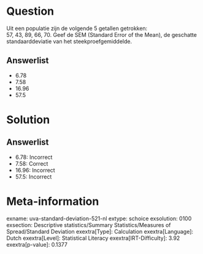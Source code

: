 Question
========

Uit een populatie zijn de volgende 5 getallen getrokken:\
57, 43, 89, 66, 70. Geef de SEM (Standard Error of the Mean), de
geschatte standaarddeviatie van het steekproefgemiddelde.

Answerlist
----------

* 6.78
* 7.58
* 16.96
* 57.5

Solution
========

Answerlist
----------

* 6.78: Incorrect
* 7.58: Correct
* 16.96: Incorrect
* 57.5: Incorrect

Meta-information
================
exname: uva-standard-deviation-521-nl
extype: schoice
exsolution: 0100
exsection: Descriptive statistics/Summary Statistics/Measures of Spread/Standard Deviation
exextra[Type]: Calculation
exextra[Language]: Dutch
exextra[Level]: Statistical Literacy
exextra[IRT-Difficulty]: 3.92
exextra[p-value]: 0.1377
